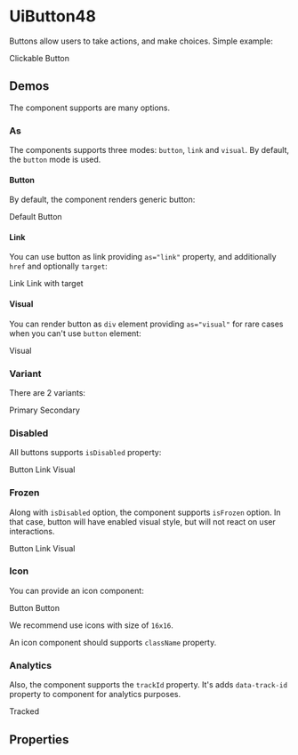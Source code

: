 


<Meta title="UiButton48/Docs" />

# UiButton48

Buttons allow users to take actions, and make choices. Simple example:

<Canvas>
  <UiButton48 variant="primary">Clickable Button</UiButton48>
</Canvas>

## Demos

The component supports are many options.

### As

The components supports three modes: `button`, `link` and `visual`. By default, the `button` mode is used.

#### Button

By default, the component renders generic button:

<Canvas>
  <UiButton48 variant="primary">Default</UiButton48>
  <UiButton48 as="button"  variant="primary">Button</UiButton48>
</Canvas>

#### Link

You can use button as link providing `as="link"` property, and additionally `href` and optionally `target`:

<Canvas>
  <UiButton48 as="link" href="#" variant="primary">Link</UiButton48>
  <UiButton48 as="link" href="#" target="_blank" variant="primary">Link with target</UiButton48>
</Canvas>

#### Visual

You can render button as `div` element providing `as="visual"` for rare cases when you can't use `button` element:

<Canvas>
  <UiButton48 as="visual" variant="primary">Visual</UiButton48>
</Canvas>

### Variant

There are 2 variants:

<Canvas>
  <UiButton48 variant="primary">Primary</UiButton48>
  <UiButton48 variant="secondary">Secondary</UiButton48>
</Canvas>

### Disabled

All buttons supports `isDisabled` property:

<Canvas>
  <UiButton48 as="button" isDisabled variant="primary">Button</UiButton48>
  <UiButton48 as="link" isDisabled href="#" variant="primary">Link</UiButton48>
  <UiButton48 as="visual" isDisabled variant="primary">Visual</UiButton48>
</Canvas>

### Frozen

Along with `isDisabled` option, the component supports `isFrozen` option. In that case, button will have enabled visual
style, but will not react on user interactions.

<Canvas>
  <UiButton48 as="button" isFrozen variant="primary">Button</UiButton48>
  <UiButton48 as="link" isFrozen href="#" variant="primary">Link</UiButton48>
  <UiButton48 as="visual" isFrozen variant="primary">Visual</UiButton48>
</Canvas>

### Icon

You can provide an icon component:

<Canvas>
  <UiButton48 icon={AddIcon} variant="primary">Button</UiButton48>
  <UiButton48 icon={ChevronRightIcon} variant="secondary">Button</UiButton48>
</Canvas>

We recommend use icons with size of `16x16`.

An icon component should supports `className` property.

### Analytics

Also, the component supports the `trackId` property. It's adds `data-track-id` property to component for analytics
purposes.

<Canvas>
  <UiButton48 as="button" trackId="my-track-id" variant="primary">Tracked</UiButton48>
</Canvas>

## Properties

<ArgsTable of={UiButton48} />
